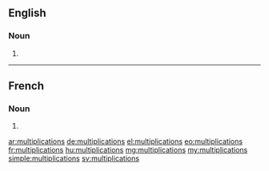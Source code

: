 ==English==

===Noun===
{{head|en|plural}}

# {{plural of|multiplication|lang=en}}

----

==French==

===Noun===
{{head|fr|plural}}

# {{plural of|multiplication|lang=fr}}

[[ar:multiplications]]
[[de:multiplications]]
[[el:multiplications]]
[[eo:multiplications]]
[[fr:multiplications]]
[[hu:multiplications]]
[[mg:multiplications]]
[[my:multiplications]]
[[simple:multiplications]]
[[sv:multiplications]]